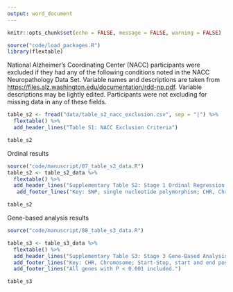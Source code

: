 ```yaml
---
output: word_document
---
```


```r
knitr::opts_chunk$set(echo = FALSE, message = FALSE, warning = FALSE)
```

```r
source("code/load_packages.R")
library(flextable)
```

National Alzheimer's Coordinating Center (NACC) participants were excluded if they had any of the following conditions noted in the NACC Neuropathology Data Set. Variable names and descriptions are taken from <https://files.alz.washington.edu/documentation/rdd-np.pdf>. Variable descriptions may be lightly edited. Participants were not excluding for missing data in any of these fields.

```r
table_s2 <- fread("data/table_s2_nacc_exclusion.csv", sep = "|") %>% 
  flextable() %>% 
  add_header_lines("Table S1: NACC Exclusion Criteria")

table_s2
```

Ordinal results

```r
source("code/manuscript/07_table_s2_data.R")
table_s2 <- table_s2_data %>% 
  flextable() %>% 
  add_header_lines("Supplementary Table S2: Stage 1 Ordinal Regression Results") %>% 
   add_footer_lines("Key: SNP, single nucleotide polymorphism; CHR, Chromosome; BP, base pair; Gene, closest protein-coding gene; A1/A2, effect/non-effect allele; OR, odds ratio; 95% CI, 95% confidence interval. A1 set so that NACC OR >= 1.")

table_s2
```

Gene-based analysis results

```r
source("code/manuscript/08_table_s3_data.R")

table_s3 <- table_s3_data %>% 
  flextable() %>% 
  add_header_lines("Supplementary Table S3: Stage 3 Gene-Based Analysis Results") %>% 
  add_footer_lines("Key: CHR, Chromosome; Start-Stop, start and end positions of region mapped to gene.") %>% 
  add_footer_lines("All genes with P < 0.001 included.")

table_s3
```
